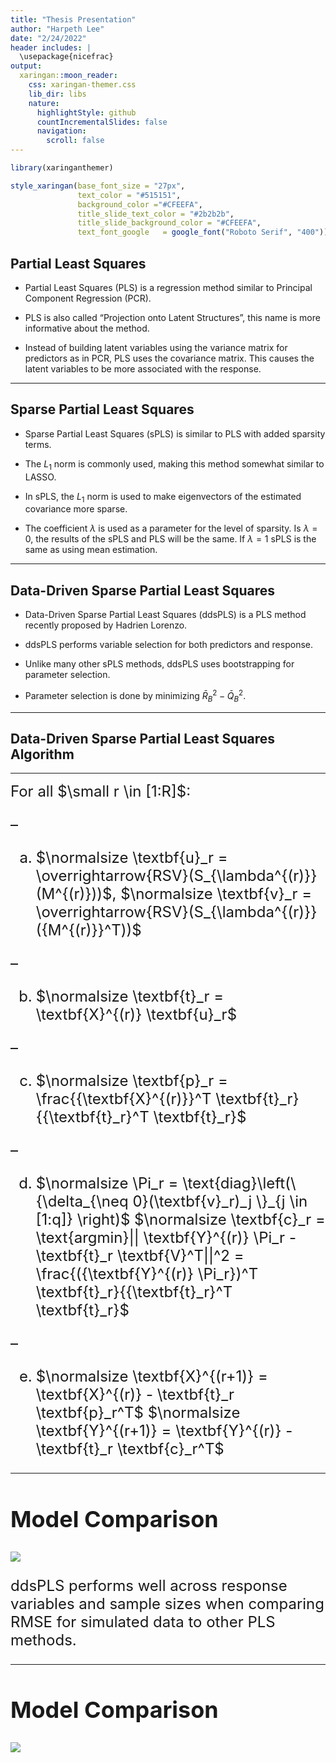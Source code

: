 ```yaml
---
title: "Thesis Presentation"
author: "Harpeth Lee"
date: "2/24/2022"
header includes: |
  \usepackage{nicefrac}
output:
  xaringan::moon_reader:
    css: xaringan-themer.css
    lib_dir: libs
    nature:
      highlightStyle: github
      countIncrementalSlides: false
      navigation:
        scroll: false
---
```


```r
library(xaringanthemer)

style_xaringan(base_font_size = "27px",
               text_color = "#515151",
               background_color ="#CFEEFA",
               title_slide_text_color = "#2b2b2b",
               title_slide_background_color = "#CFEEFA",
               text_font_google   = google_font("Roboto Serif", "400"))
```


## Partial Least Squares


- Partial Least Squares (PLS) is a regression method similar to Principal Component Regression (PCR).

- PLS is also called "Projection onto Latent Structures", this name is more informative about the method.

- Instead of building latent variables using the variance matrix for predictors as in PCR, PLS uses the covariance matrix. This causes the latent variables to be more associated with the response.

---

## Sparse Partial Least Squares

- Sparse Partial Least Squares (sPLS) is similar to PLS with added sparsity terms.

- The $L_1$ norm is commonly used, making this method somewhat similar to LASSO.

- In sPLS, the $L_1$ norm is used to make eigenvectors of the estimated covariance more sparse.

- The coefficient $\lambda$ is used as a parameter for the level of sparsity. Is $\lambda = 0$, the results of the sPLS and PLS will be the same. If $\lambda = 1$ sPLS is the same as using mean estimation.

---

## Data-Driven Sparse Partial Least Squares

- Data-Driven Sparse Partial Least Squares (ddsPLS) is a PLS method recently proposed by Hadrien Lorenzo.

- ddsPLS performs variable selection for both predictors and response.

- Unlike many other sPLS methods, ddsPLS uses bootstrapping for parameter selection.

- Parameter selection is done by minimizing $\bar{R}^2_B - \bar{Q}^2_B$.

---

## Data-Driven Sparse Partial Least Squares Algorithm

---

<font size = "5">
For all $\small r \in [1:R]$:

--

a. $\normalsize \textbf{u}_r = \overrightarrow{RSV}(S_{\lambda^{(r)}}(M^{(r)}))$, $\normalsize \textbf{v}_r = \overrightarrow{RSV}(S_{\lambda^{(r)}}({M^{(r)}}^T))$

--

b. $\normalsize \textbf{t}_r = \textbf{X}^{(r)} \textbf{u}_r$

--

c. $\normalsize \textbf{p}_r = \frac{{\textbf{X}^{(r)}}^T \textbf{t}_r}{{\textbf{t}_r}^T \textbf{t}_r}$

--

d. $\normalsize \Pi_r = \text{diag}\left(\{\delta_{\neq 0}(\textbf{v}_r)_j \}_{j \in [1:q]} \right)$
  $\normalsize \textbf{c}_r = \text{argmin}|| \textbf{Y}^{(r)} \Pi_r - \textbf{t}_r \textbf{V}^T||^2 = \frac{({\textbf{Y}^{(r)} \Pi_r})^T \textbf{t}_r}{{\textbf{t}_r}^T \textbf{t}_r}$

--

e. $\normalsize \textbf{X}^{(r+1)} = \textbf{X}^{(r)} - \textbf{t}_r \textbf{p}_r^T$
  $\normalsize \textbf{Y}^{(r+1)} = \textbf{Y}^{(r)} - \textbf{t}_r \textbf{c}_r^T$


---

## Model Comparison

<img src = "RMSE_graphic.png">

ddsPLS performs well across response variables and sample sizes when comparing RMSE for simulated data to other PLS methods.

---

## Model Comparison

<img src = "num_comps_graphic.png">